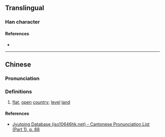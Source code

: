 {{character info/new}}
==Translingual==

===Han character===
{{Han char|rn=32|rad=土|as=09|sn=12|four=|canj=GHJE|ids=⿰土段}}

====References====
* {{Han ref|kx=0234.271|hdz=10464.100|uh=5845|ud=22597}}

----

==Chinese==
{{zh-forms}}

===Pronunciation===
{{zh-pron
|m=duàn
|c=dyun6
|cat=n
}}

===Definitions===
{{zh-hanzi}}

# {{lb|zh|dialectal}} [[flat]], [[open]] [[country]]; [[level]] [[land]] {{q|mostly used in place names}}

====References====
* [http://www.iso10646hk.net/jp/document/download.jsp Jyutping Database (iso10646hk.net) - Cantonese Pronunciation List (Part 1), p. 88]